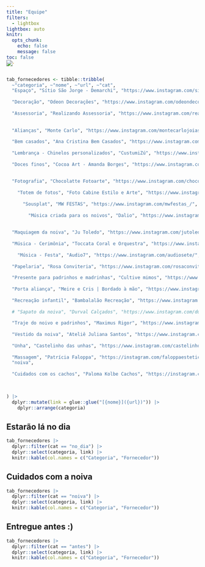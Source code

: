 ```yaml
---
title: "Equipe"
filters:
  - lightbox
lightbox: auto
knitr:
  opts_chunk: 
    echo: false
    message: false
toc: false
---
```


![](images/floral.jpg){.nolightbox fig-align="center" style="margin-top: -30px;"}

```r
tab_fornecedores <- tibble::tribble(
  ~"categoria", ~"nome", ~"url", ~"cat",
  "Espaço", "Sítio São Jorge - Demarchi", "https://www.instagram.com/sitiosaojorge/", "no_dia",
  
  "Decoração", "Odeon Decorações", "https://www.instagram.com/odeondecor/", "no_dia",
  
  "Assessoria", "Realizando Assessoria", "https://www.instagram.com/realizandoassessoria/", "no_dia",
  
  
  "Alianças", "Monte Carlo", "https://www.instagram.com/montecarlojoias/", "antes",
  
  "Bem casados", "Ana Cristina Bem Casados", "https://www.instagram.com/anacristinabemcasados/", "antes",
  
  "Lembrança - Chinelos personalizados", "CustumiZú", "https://www.instagram.com/custumizu/", "antes",
  
  "Doces finos", "Cocoa Art - Amanda Borges", "https://www.instagram.com/cocoa.art.chocolates/", "no_dia",
  
  
  "Fotografia", "Chocolatte Fotoarte", "https://www.instagram.com/chocolattefotoarte/",  "no_dia",
  
    "Totem de fotos", "Foto Cabine Estilo e Arte", "https://www.instagram.com/fotocabineestiloearte/",  "no_dia",
  
      "Sousplat", "MW FESTAS", "https://www.instagram.com/mwfestas_/",  "no_dia",
  
        "Música criada para os noivos", "Dalio", "https://www.instagram.com/dalio.jp/", "antes",
  
  
  "Maquiagem da noiva", "Ju Toledo", "https://www.instagram.com/jutoledonoivas/",  "no_dia",
  
  "Música - Cerimônia", "Toccata Coral e Orquestra", "https://www.instagram.com/coraltoccata/", "no_dia",
  
    "Música - Festa", "Audio7", "https://www.instagram.com/audiosete/", "no_dia",
  
  "Papelaria", "Rosa Conviteria", "https://www.instagram.com/rosaconviteria", "antes",
  
  "Presente para padrinhos e madrinhas", "Cultive mimos", "https://www.instagram.com/cultivemimos/", "antes",
  
  "Porta aliança", "Meire e Cris | Bordado à mão", "https://www.instagram.com/borda.vieira/", "antes",
  
  "Recreação infantil", "Bambalalão Recreação", "https://www.instagram.com/bambalalao.recreacao/",  "no_dia",
  
  # "Sapato da noiva", "Durval Calçados", "https://www.instagram.com/durvalcalcados/",
  
  "Traje do noivo e padrinhos", "Maximus Rigor", "https://www.instagram.com/maximusrigor/", "antes",
  
  "Vestido da noiva", "Ateliê Juliana Santos", "https://www.instagram.com/ateliejs/", "antes",
  
  "Unha", "Castelinho das unhas", "https://www.instagram.com/castelinhodasunhas_/", "noiva",
  
  "Massagem", "Patrícia Faloppa", "https://instagram.com/faloppaestetica", 
  "noiva",
  
  "Cuidados com os cachos", "Paloma Kolbe Cachos", "https://instagram.com/palomakolbecachos",  "noiva"
  

  
) |> 
  dplyr::mutate(link = glue::glue("[{nome}]({url})")) |> 
    dplyr::arrange(categoria) 


```


## Estarão lá no dia

```r
tab_fornecedores |> 
  dplyr::filter(cat == "no_dia") |> 
  dplyr::select(categoria, link) |> 
  knitr::kable(col.names = c("Categoria", "Fornecedor"))
```



## Cuidados com a noiva

```r
tab_fornecedores |> 
  dplyr::filter(cat == "noiva") |> 
  dplyr::select(categoria, link) |> 
  knitr::kable(col.names = c("Categoria", "Fornecedor"))
```


## Entregue antes :)

```r
tab_fornecedores |> 
  dplyr::filter(cat == "antes") |> 
  dplyr::select(categoria, link) |> 
  knitr::kable(col.names = c("Categoria", "Fornecedor"))
```